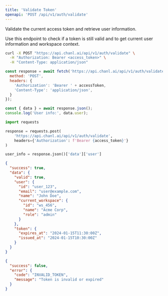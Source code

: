 ```yaml
---
title: 'Validate Token'
openapi: 'POST /api/v1/auth/validate'
---
```


Validate the current access token and retrieve user information.

Use this endpoint to check if a token is still valid and to get current user information and workspace context.

<RequestExample>

```bash cURL
curl -X POST "https://api.chanl.ai/api/v1/auth/validate" \
  -H "Authorization: Bearer <access_token>" \
  -H "Content-Type: application/json"
```

```javascript JavaScript
const response = await fetch('https://api.chanl.ai/api/v1/auth/validate', {
  method: 'POST',
  headers: {
    'Authorization': 'Bearer ' + accessToken,
    'Content-Type': 'application/json',
  }
});

const { data } = await response.json();
console.log('User info:', data.user);
```

```python Python
import requests

response = requests.post(
    'https://api.chanl.ai/api/v1/auth/validate',
    headers={'Authorization': f'Bearer {access_token}'}
)

user_info = response.json()['data']['user']
```

</RequestExample>

<ResponseExample>

```json Success Response
{
  "success": true,
  "data": {
    "valid": true,
    "user": {
      "id": "user_123",
      "email": "user@example.com",
      "name": "John Doe",
      "current_workspace": {
        "id": "ws_456",
        "name": "Acme Corp",
        "role": "admin"
      }
    },
    "token": {
      "expires_at": "2024-01-15T11:30:00Z",
      "issued_at": "2024-01-15T10:30:00Z"
    }
  }
}
```

```json Error Response
{
  "success": false,
  "error": {
    "code": "INVALID_TOKEN",
    "message": "Token is invalid or expired"
  }
}
```

</ResponseExample>